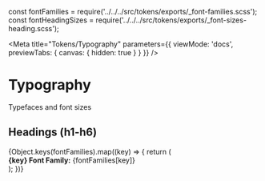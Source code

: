 const fontFamilies = require('../../../src/tokens/exports/_font-families.scss');
const fontHeadingSizes = require('../../../src/tokens/exports/_font-sizes-heading.scss');

<Meta
  title="Tokens/Typography"
  parameters={{ viewMode: 'docs', previewTabs: { canvas: { hidden: true } } }}
/>

# Typography

<Subtitle>Typefaces and font sizes</Subtitle>

## Headings (h1-h6)

<div>
  {Object.keys(fontFamilies).map((key) => {
    return (
      <div key={key}>
        <Subtitle>
          <b>{key} Font Family:</b> {fontFamilies[key]}
        </Subtitle>
        <Typeset fontFamily={fontFamilies[key]} classNamePrefix="." fontSizes={fontHeadingSizes} />
      </div>
    );
  })}
</div>
